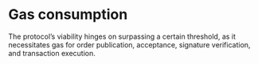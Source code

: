 # Gas consumption

The protocol’s viability hinges on surpassing a certain threshold, as it necessitates gas for order publication, acceptance, signature verification, and transaction execution.
